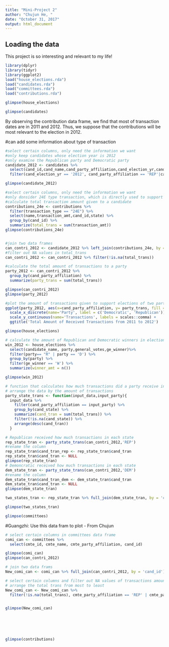 ```yaml
---
title: "Mini-Project 2"
author: "Chujun He, "
date: "October 31, 2017"
output: html_document
---
```



## Loading the data

This project is so interesting and relevant to my life! 

```r
library(dplyr)
library(tidyr)
library(ggplot2)
load("house_elections.rda")
load("candidates.rda")
load("committees.rda")
load("contributions.rda")
```



```r
glimpse(house_elections)

```


```r
glimpse(candidates)

```


By observing the contribution data frame, we find that most of transaction dates are in 2011 and 2012. Thus, we suppose that the contributions will be most relevant to the election in 2012. 

#can add some information about type of transaction

```r

#select certain columns, only need the information we want
#only keep candidates whose election year is 2012
#only examine the Republican party and Democratic party
candidate_2012 <- candidates %>%
  select(cand_id,cand_name,cand_party_affiliation,cand_election_yr,cand_state) %>%
  filter(cand_election_yr == '2012', cand_party_affiliation == 'REP'|cand_party_affiliation == 'DEM')

glimpse(candidate_2012)

#select certain columns, only need the information we want
#only donsider 24E type transaction, which is directly used to support the candidates
#calculate total transaction amount given to a candidate
contributions_24e <- contributions %>%
  filter(transaction_type == "24E") %>%
  select(name,transaction_amt,cand_id,state) %>% 
  group_by(cand_id) %>% 
  summarize(total_trans = sum(transaction_amt))
glimpse(contributions_24e)


#join two data frames 
can_contri_2012 <- candidate_2012 %>% left_join(contributions_24e, by = 'cand_id')
#filter out NA values in total_trans
can_contri_2012 <- can_contri_2012 %>% filter(!is.na(total_trans))

#calculate the total amount of transactions to a party
party_2012 <- can_contri_2012 %>% 
  group_by(cand_party_affiliation) %>% 
  summarize(party_trans = sum(total_trans))

glimpse(can_contri_2012)
glimpse(party_2012)

```

```r
#plot the amount of transactions given to support elections of two parties from 2011 to 2012 
ggplot(party_2012, aes(x=cand_party_affiliation, y= party_trans, fill = cand_party_affiliation)) + geom_bar(stat = "identity", width = 0.3) +
  scale_x_discrete(name='Party', label = c('Democratic', 'Republican'))+
  scale_y_continuous(name='Transactions', labels = scales::comma) +
  ggtitle('Total Amount of Received Transactions from 2011 to 2012')

```

```r
glimpse(house_elections)

# calculate the amount of Republican and Democratic winners in elections
win_2012 <- house_elections %>% 
  select(candidate_name, party,general_votes,ge_winner)%>%
  filter(party== "R" | party == 'D') %>% 
  group_by(party) %>% 
  filter(ge_winner == 'W') %>% 
  summarize(winner_amt = n())

glimpse(win_2012)
```


```r
# function that calculates how much transactions did a party receive in each state
# arrange the data by the amount of transactions
party_state_trans <- function(input_data,input_party){
  input_data %>% 
    filter(cand_party_affiliation == input_party) %>%
    group_by(cand_state) %>% 
    summarize(cand_tran = sum(total_trans)) %>% 
    filter(!is.na(cand_state)) %>%
    arrange(desc(cand_tran))
  }

# Republican received how much transactions in each state
rep_state_tran <- party_state_trans(can_contri_2012,'REP')
#rename the column
rep_state_tran$cand_tran_rep <- rep_state_tran$cand_tran
rep_state_tran$cand_tran <- NULL
glimpse(rep_state_tran)
# Demoncratic received how much transactions in each state
dem_state_tran <- party_state_trans(can_contri_2012,'DEM')
#rename the column
dem_state_tran$cand_tran_dem <- dem_state_tran$cand_tran
dem_state_tran$cand_tran <- NULL
glimpse(dem_state_tran)

two_states_tran <- rep_state_tran %>% full_join(dem_state_tran, by = 'cand_state')

glimpse(two_states_tran)

```



```r
glimpse(committees)

```



#Guangzhi: Use this data fram to plot  - From Chujun
```r

# select certain columns in committees data frame
comi_can <- committees %>% 
  select(cmte_id, cmte_name, cmte_party_affiliation, cand_id)

glimpse(comi_can)
glimpse(can_contri_2012)

# join two data frams
New_comi_can <- comi_can %>% full_join(can_contri_2012, by = 'cand_id')

# select certain columns and filter out NA values of transactions amounts
# arrange the total trans from most to least 
New_comi_can <- New_comi_can %>% 
  filter(!is.na(total_trans), cmte_party_affiliation == 'REP' | cmte_party_affiliation == 'DEM') %>%   arrange(desc(total_trans))


glimpse(New_comi_can)






```

```r

```

```r
glimpse(contributions)


```





